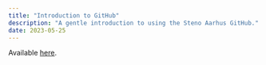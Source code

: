 ```yaml
---
title: "Introduction to GitHub"
description: "A gentle introduction to using the Steno Aarhus GitHub."
date: 2023-05-25
---
```


Available [here](slides.pdf).
